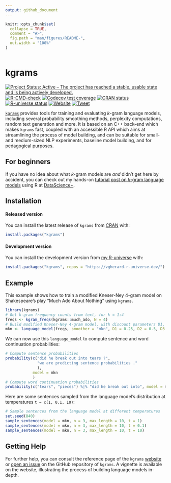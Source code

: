 ```yaml
---
output: github_document
---
```


<!-- README.md is generated from README.Rmd. Please edit that file -->

```r
knitr::opts_chunk$set(
  collapse = TRUE,
  comment = "#>",
  fig.path = "man/figures/README-",
  out.width = "100%"
)
```

```r
```


# kgrams

<!-- badges: start -->
[![Project Status: Active – The project has reached a stable, usable state and is being actively developed.](https://www.repostatus.org/badges/latest/active.svg)](https://www.repostatus.org/#active)
[![R-CMD-check](https://github.com/vgherard/kgrams/workflows/R-CMD-check/badge.svg)](https://github.com/vgherard/kgrams/actions)
[![Codecov test coverage](https://codecov.io/gh/vgherard/kgrams/branch/main/graph/badge.svg)](https://codecov.io/gh/vgherard/kgrams?branch=main)
[![CRAN status](https://www.r-pkg.org/badges/version/kgrams)](https://CRAN.R-project.org/package=kgrams)
[![R-universe status](https://vgherard.r-universe.dev/badges/kgrams)](https://vgherard.r-universe.dev/)
[![Website](https://img.shields.io/badge/Website-here-blue)](https://vgherard.github.io/kgrams/)
[![Tweet](https://img.shields.io/twitter/url/http/shields.io.svg?style=social)](https://twitter.com/intent/tweet?text={kgrams}:%20Classical%20k-gram%20Language%20Models&url=https://github.com/vgherard/kgrams&via=ValerioGherardi&hashtags=rstats,MachineLearning,NaturalLanguageProcessing)
<!-- badges: end -->

[`kgrams`](https://vgherard.github.io/kgrams/) provides tools for training and evaluating $k$-gram language models, including several probability smoothing methods, perplexity computations, random text generation and more. It is based on an C++ back-end which makes `kgrams` fast, coupled with an accessible R API which aims at streamlining the process of model building, and can be suitable for small- and medium-sized NLP experiments, baseline model building, and for pedagogical purposes.

## For beginners
If you have no idea about what $k$-gram models are *and* didn't get here by 
accident, you can check out my hands-on [tutorial post on $k$-gram language models](https://datascienceplus.com/an-introduction-to-k-gram-language-models-in-r/) using R at [DataScience+](https://datascienceplus.com/).

## Installation

#### Released version

You can install the latest release of `kgrams` from [CRAN](https://CRAN.R-project.org/package=kgrams) with:

``` r
install.packages("kgrams")
```

#### Development version

You can install the development version from [my R-universe](https://vgherard.r-universe.dev/) with:

``` r
install.packages("kgrams", repos = "https://vgherard.r-universe.dev/")
```

## Example

This example shows how to train a modified Kneser-Ney 4-gram model on Shakespeare's play "Much Ado About Nothing" using `kgrams`.

```r
library(kgrams)
# Get k-gram frequency counts from text, for k = 1:4
freqs <- kgram_freqs(kgrams::much_ado, N = 4)
# Build modified Kneser-Ney 4-gram model, with discount parameters D1, D2, D3.
mkn <- language_model(freqs, smoother = "mkn", D1 = 0.25, D2 = 0.5, D3 = 0.75)
```

We can now use this `language_model` to compute sentence and word continuation probabilities:

```r
# Compute sentence probabilities
probability(c("did he break out into tears ?",
              "we are predicting sentence probabilities ."
              ), 
            model = mkn
            )
# Compute word continuation probabilities
probability(c("tears", "pieces") %|% "did he break out into", model = mkn)
```

Here are some sentences sampled from the language model's distribution at temperatures `t = c(1, 0.1, 10)`:

```r
# Sample sentences from the language model at different temperatures
set.seed(840)
sample_sentences(model = mkn, n = 3, max_length = 10, t = 1)
sample_sentences(model = mkn, n = 3, max_length = 10, t = 0.1)
sample_sentences(model = mkn, n = 3, max_length = 10, t = 10)
```

## Getting Help

For further help, you can consult the reference page of the `kgrams` [website](https://vgherard.github.io/kgrams/) or [open an issue](https://github.com/vgherard/kgrams/issues) on the GitHub repository of `kgrams`. A vignette is available on the website, illustrating the process of building language models in-depth.
